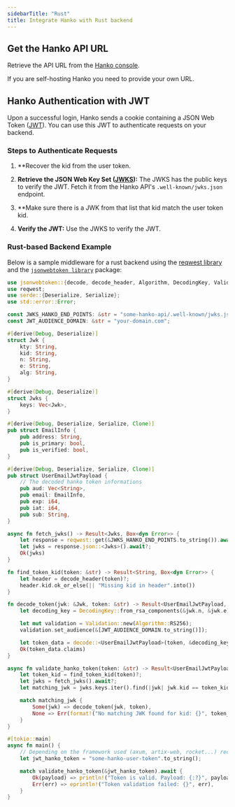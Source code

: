 ```yaml
---
sidebarTitle: "Rust"
title: Integrate Hanko with Rust backend
---
```


## Get the Hanko API URL

Retrieve the API URL from the [Hanko console](https://cloud.hanko.io/).

<Note>If you are self-hosting Hanko you need to provide your own URL.</Note>

## Hanko Authentication with JWT

Upon a successful login, Hanko sends a cookie containing a JSON Web Token ([JWT](https://datatracker.ietf.org/doc/html/rfc7519)). You can use this JWT to authenticate requests on your backend.

### Steps to Authenticate Requests

1. \*\*Recover the kid from the user token.

2. **Retrieve the JSON Web Key Set ([JWKS](https://datatracker.ietf.org/doc/html/rfc7517)):** The JWKS has the public keys to verify the JWT. Fetch it from the Hanko API's `.well-known/jwks.json` endpoint.

3. \*\*Make sure there is a JWK from that list that kid match the user token kid.

4. **Verify the JWT:** Use the JWKS to verify the JWT.

### Rust-based Backend Example

Below is a sample middleware for a rust backend using the [reqwest library](https://github.com/seanmonstar/reqwest) and the [`jsonwebtoken library`](https://github.com/Keats/jsonwebtoken) package:

```rust
use jsonwebtoken::{decode, decode_header, Algorithm, DecodingKey, Validation};
use reqwest;
use serde::{Deserialize, Serialize};
use std::error::Error;

const JWKS_HANKO_END_POINTS: &str = "some-hanko-api/.well-known/jwks.json";
const JWT_AUDIENCE_DOMAIN: &str = "your-domain.com";

#[derive(Debug, Deserialize)]
struct Jwk {
    kty: String,
    kid: String,
    n: String,
    e: String,
    alg: String,
}

#[derive(Debug, Deserialize)]
struct Jwks {
    keys: Vec<Jwk>,
}

#[derive(Debug, Deserialize, Serialize, Clone)]
pub struct EmailInfo {
    pub address: String,
    pub is_primary: bool,
    pub is_verified: bool,
}

#[derive(Debug, Deserialize, Serialize, Clone)]
pub struct UserEmailJwtPayload {
    // The decoded hanko token informations
    pub aud: Vec<String>,
    pub email: EmailInfo,
    pub exp: i64,
    pub iat: i64,
    pub sub: String,
}

async fn fetch_jwks() -> Result<Jwks, Box<dyn Error>> {
    let response = reqwest::get(&JWKS_HANKO_END_POINTS.to_string()).await?;
    let jwks = response.json::<Jwks>().await?;
    Ok(jwks)
}

fn find_token_kid(token: &str) -> Result<String, Box<dyn Error>> {
    let header = decode_header(token)?;
    header.kid.ok_or_else(|| "Missing kid in header".into())
}

fn decode_token(jwk: &Jwk, token: &str) -> Result<UserEmailJwtPayload, Box<dyn Error>> {
    let decoding_key = DecodingKey::from_rsa_components(&jwk.n, &jwk.e)?;

    let mut validation = Validation::new(Algorithm::RS256);
    validation.set_audience(&[JWT_AUDIENCE_DOMAIN.to_string()]);

    let token_data = decode::<UserEmailJwtPayload>(token, &decoding_key, &validation)?;
    Ok(token_data.claims)
}

async fn validate_hanko_token(token: &str) -> Result<UserEmailJwtPayload, Box<dyn Error>> {
    let token_kid = find_token_kid(token)?;
    let jwks = fetch_jwks().await?;
    let matching_jwk = jwks.keys.iter().find(|jwk| jwk.kid == token_kid);

    match matching_jwk {
        Some(jwk) => decode_token(jwk, token),
        None => Err(format!("No matching JWK found for kid: {}", token_kid).into()),
    }
}

#[tokio::main]
async fn main() {
    // Depending on the framework used (axum, artix-web, rocket...) recover the hanko token from the request.
    let jwt_hanko_token = "some-hanko-user-token".to_string();

    match validate_hanko_token(&jwt_hanko_token).await {
        Ok(payload) => println!("Token is valid. Payload: {:?}", payload),
        Err(err) => eprintln!("Token validation failed: {}", err),
    }
}
```
